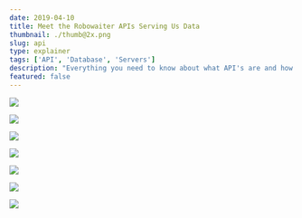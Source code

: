 ```yaml
---
date: 2019-04-10
title: Meet the Robowaiter APIs Serving Us Data
thumbnail: ./thumb@2x.png
slug: api
type: explainer
tags: ['API', 'Database', 'Servers']
description: "Everything you need to know about what API's are and how they work"
featured: false
---
```



![](./API_0.png)

![](./API_1.png)

![](./API_2.png)

![](./API_3.png)

![](./API_4.png)

<APIs />

![](./API_6.png)

![](./API_7.png)
